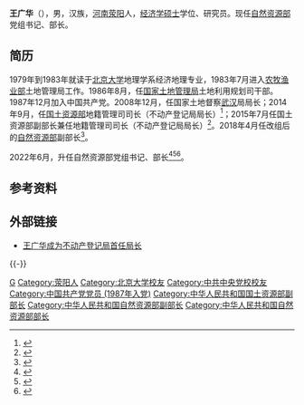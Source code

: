 '''王广华'''（{{bd|1963年|1月||catIdx=Wang王}}），男，汉族，[[河南|河南]][[荥阳|荥阳]]人，[[经济学|经济学]][[硕士|硕士]]学位、研究员。现任[[中华人民共和国自然资源部|自然资源部]]党组书记、部长。

== 简历 ==
1979年到1983年就读于[[北京大学|北京大学]]地理学系经济地理专业，1983年7月进入[[农牧渔业部|农牧渔业部]]土地管理局工作。1986年8月，任[[国家土地管理局|国家土地管理局]]土地利用规划司干部。1987年12月加入中国共产党。2008年12月，任国家土地督察[[武汉|武汉]]局局长；2014年9月，任[[国土资源部|国土资源部]]地籍管理司司长（不动产登记局局长）<ref >{{cite web |url=http://news.ifeng.com/a/20140915/41986069_0.shtml |language= |title=王广华任首任不动产登记局长(简历) |publisher=第一财经日报 |date=2014年9月15日 |accessdate= |archive-date=2016年10月18日 |archive-url=https://web.archive.org/web/20161018201722/http://news.ifeng.com/a/20140915/41986069_0.shtml |dead-url=no }}</ref>；2015年7月任国土资源部副部长兼任地籍管理司司长（不动产登记局局长）<ref>{{cite web |url=http://district.ce.cn/newarea/sddy/201507/16/t20150716_5951792.shtml |language= |title=王广华任国土资源部副部长 胡存智不再担任 |publisher=中国经济网 |date=2015年7月16日 |accessdate= |archive-date=2017年3月5日 |archive-url=https://web.archive.org/web/20170305075202/http://district.ce.cn/newarea/sddy/201507/16/t20150716_5951792.shtml |dead-url=no }}</ref>。2018年4月任改组后的[[中华人民共和国自然资源部|自然资源部]]副部长<ref>{{Cite web|url=http://www.gov.cn/guowuyuan/2018-04/04/content_5279716.htm|title=国务院任免国家工作人员（2018年4月4日）|accessdate=2018-04-04|date=2018-04-04|publisher=中国政府网|archive-date=2018-04-04|archive-url=https://web.archive.org/web/20180404134820/http://www.gov.cn/guowuyuan/2018-04/04/content_5279716.htm|dead-url=no}}</ref>。

2022年6月，升任自然资源部党组书记、部长<ref>{{Cite web |title=王广华任自然资源部党组书记 陆昊另有任用_中国经济网——国家经济门户 |url=http://district.ce.cn/newarea/sddy/202206/23/t20220623_37789186.shtml |website=district.ce.cn |access-date=2022-06-23}}</ref><ref>{{Cite web|title=全国人民代表大会常务委员会决定任免的名单（2022年6月24日第十三届全国人民代表大会常务委员会第三十五次会议通过）|url=http://www.npc.gov.cn/npc/c30834/202206/69e32934c2ef4293a0b5fb0995a718ec.shtml|website=中国人大网|access-date=2022-07-01}}</ref><ref>{{Cite web|title=中华人民共和国主席令（第一一八号）|url=http://www.npc.gov.cn/npc/c30834/202206/024973da7a3c4b6e9d8a1c86b2498751.shtml|website=中国人大网|access-date=2022-07-01}}</ref>。

== 参考资料 ==
{{reflist}}

== 外部链接 ==
*[https://web.archive.org/web/20170305002442/http://www.grfyw.com/news/html/?672.html 王广华成为不动产登记局首任局长]

{{-}}
{{start box}}
{{s-gov|prc}}
{{s-before|[[陆昊|陆昊]]}}
{{s-title|[[中华人民共和国自然资源部|中华人民共和国自然资源部]]部长|2022年6月－}}
{{s-inc}}
{{end box}}
{{国务院/13|部门首长}}
{{中华人民共和国自然资源部部长}}

{{DEFAULTSORT:Wang王}}
[[Category:王姓|G]]
[[Category:荥阳人|Category:荥阳人]]
[[Category:北京大学校友|Category:北京大学校友]]
[[Category:中共中央党校校友|Category:中共中央党校校友]]
[[Category:中国共产党党员_(1987年入党)|Category:中国共产党党员 (1987年入党)]]
[[Category:中华人民共和国国土资源部副部长|Category:中华人民共和国国土资源部副部长]]
[[Category:中华人民共和国自然资源部副部长|Category:中华人民共和国自然资源部副部长]]
[[Category:中华人民共和国自然资源部部长|Category:中华人民共和国自然资源部部长]]